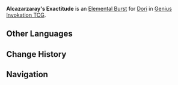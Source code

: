 {{About|the Character Card Skill for [[Genius Invokation TCG]]|the Playable Character Talent|Alcazarzaray's Exactitude}}
{{Genius Invokation TCG Skill Infobox
|title      = Alcazarzaray's Exactitude
|image      = Alcazarzaray's Exactitude Character Card Skill.png
|type       = Elemental Burst
|character  = Dori
|element    = Electro
|matching   = 3
|energy     = 2
|effect     = Deals 1 {{Color|Electro DMG}}, summons 1 '''[[Jinni (Summon)|Jinni]]'''.<br><br>{{TCG Summon|Jinni}}
|order      = 3
}}
'''Alcazarzaray's Exactitude''' is an [[Character Card Elemental Burst|Elemental Burst]] for [[Dori (Character Card)|Dori]] in [[Genius Invokation TCG]].

==Other Languages==
{{Other Languages|Transclude=Alcazarzaray's Exactitude}}

==Change History==
{{Change History|4.2}}

==Navigation==
{{Genius Invokation TCG Skill Navbox|Dori}}